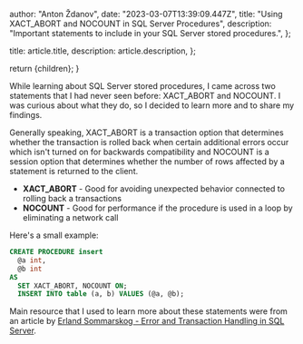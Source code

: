 
  author: "Anton Ždanov",
  date: "2023-03-07T13:39:09.447Z",
  title: "Using XACT_ABORT and NOCOUNT in SQL Server Procedures",
  description:
    "Important statements to include in your SQL Server stored procedures.",
};

  title: article.title,
  description: article.description,
};

  return <ArticleLayout article={article}>{children}</ArticleLayout>;
}

While learning about SQL Server stored procedures, I came across two statements that I had never seen before: XACT_ABORT and NOCOUNT.
I was curious about what they do, so I decided to learn more and to share my findings.

Generally speaking, XACT_ABORT is a transaction option that determines whether the transaction is rolled back when certain additional errors occur which isn't turned on for backwards compatibility and
NOCOUNT is a session option that determines whether the number of rows affected by a statement is returned to the client.

- **XACT_ABORT** - Good for avoiding unexpected behavior connected to rolling back a transactions
- **NOCOUNT** - Good for performance if the procedure is used in a loop by eliminating a network call

Here's a small example:

```sql
CREATE PROCEDURE insert
  @a int,
  @b int
AS
  SET XACT_ABORT, NOCOUNT ON;
  INSERT INTO table (a, b) VALUES (@a, @b);
```

Main resource that I used to learn more about these statements were from an article by [Erland Sommarskog - Error and Transaction Handling in SQL Server](https://www.sommarskog.se/error_handling/Part1.html).
